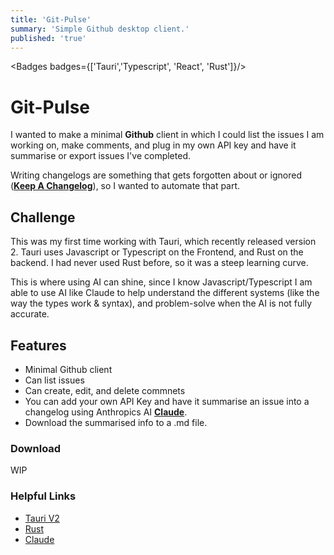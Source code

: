 ```yaml
---
title: 'Git-Pulse'
summary: 'Simple Github desktop client.'
published: 'true'
---
```


<Badges badges={['Tauri','Typescript', 'React', 'Rust']}/>



# Git-Pulse
I wanted to make a minimal **Github** client in which I could list the issues I am working on, make comments, 
and plug in my own API key and have it summarise or export issues I've completed. 

Writing changelogs are something that gets forgotten about or ignored (**[Keep A Changelog](https://keepachangelog.com/en/1.1.0/)**), so I wanted to automate that part.


<ClickableImage src='/assets/GitPulse/gitpulse1.png' alt="app-screenshot-1" caption="The dashboard" width={2248} height={1590} />

##  Challenge

This was my first time working with Tauri, which recently released version 2. Tauri uses Javascript or Typescript on the Frontend, and Rust on the backend.
I had never used Rust before, so it was a steep learning curve. 

This is where using AI can shine, since I know Javascript/Typescript I am able to use AI like Claude 
to help understand the different systems (like the way the types work & syntax), and problem-solve when the AI is not fully accurate.

<ClickableImage src='/assets/GitPulse/gitpulse2.png' alt="app-screenshot-1"  width={2248} height={1590} caption="The issue detail page" />



## Features
- Minimal Github client
- Can list issues
- Can create, edit, and delete commnets
- You can add your own API Key and have it summarise an issue into a changelog using Anthropics AI **[Claude](https://claude.ai/)**.
- Download the summarised info to a .md file.


<ClickableImage src='/assets/GitPulse/gitpulse3.png' alt="app-screenshot-1" caption="Example of the AI generated changelog"  width={2248} height={1590} />


### Download
WIP

<MarkdownButtons github="https://github.com/AdamShelley/git-pulse"/>

### Helpful Links

- [Tauri V2](https://v2.tauri.app/)
- [Rust](https://www.rust-lang.org/)
- [Claude](https://claude.ai/)